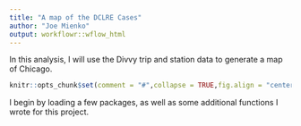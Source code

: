 ```yaml
---
title: "A map of the DCLRE Cases"
author: "Joe Mienko"
output: workflowr::wflow_html
---
```


In this analysis, I will use the Divvy trip and station data to
generate a map of Chicago. 

```r
knitr::opts_chunk$set(comment = "#",collapse = TRUE,fig.align = "center")
```

I begin by loading a few packages, as well as some additional
functions I wrote for this project.
